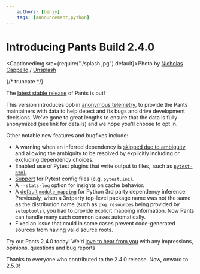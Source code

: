 ```yaml
---
    authors: [benjy]
    tags: [announcement,python]
---
```


# Introducing Pants Build 2.4.0

<CaptionedImg src={require("./splash.jpg").default}>Photo by [Nicholas Cappello](https://unsplash.com/@bash__profile?utm_source=ghost&utm_medium=referral&utm_campaign=api-credit) / [Unsplash](https://unsplash.com/?utm_source=ghost&utm_medium=referral&utm_campaign=api-credit)</CaptionedImg>

{/* truncate */}

The [latest stable release](https://pypi.org/project/pantsbuild.pants/2.4.0/) of Pants is out!

This version introduces opt-in [anonymous telemetry](https://www.pantsbuild.org/docs/anonymous-telemetry), to provide the Pants maintainers with data to help detect and fix bugs and drive development decisions. We've gone to great lengths to ensure that the data is fully anonymized (see link for details) and we hope you'll choose to opt in.

Other notable new features and bugfixes include:

- A warning when an inferred dependency is [skipped due to ambiguity](https://github.com/pantsbuild/pants/pull/11792), and allowing the ambiguity to be resolved by explicitly including or excluding dependency choices.
- Enabled use of Pytest plugins that write output to files,  such as [`pytest-html`](https://pypi.org/project/pytest-html/).
- [Support](https://www.pantsbuild.org/docs/python-test-goal) for Pytest config files (e.g. `pytest.ini`).
- A `--stats-log` option for insights on cache behavior.
- A [default](https://github.com/pantsbuild/pants/issues/11634) [`module_mapping`](https://github.com/pantsbuild/pants/issues/11634) for Python 3rd party dependency inference. Previously, when a 3rdparty top-level package name was not the same as the distribution name (such as `pkg_resources` being provided by `setuptools`), you had to provide explicit mapping information. Now Pants can handle many such common cases automatically.
- Fixed an issue that could in some cases prevent code-generated sources from having valid source roots.

Try out Pants 2.4.0 today! We'd [love to hear from you](https://www.pantsbuild.org/docs/getting-help) with any impressions, opinions, questions and bug reports.

Thanks to everyone who contributed to the 2.4.0 release. Now, onward to 2.5.0!